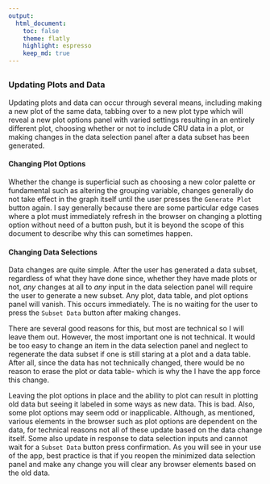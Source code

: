 ```yaml
---
output:
  html_document:
    toc: false
    theme: flatly
    highlight: espresso
    keep_md: true
---
```


##
##
### Updating Plots and Data
Updating plots and data can occur through several means, including making a new plot of the same data,
tabbing over to a new plot type which will reveal a new plot options panel with varied settings resulting in an entirely different plot,
choosing whether or not to include CRU data in a plot, or making changes in the data selection panel after a data subset has been generated.

#### Changing Plot Options
Whether the change is superficial such as choosing a new color palette or fundamental such as altering the grouping variable,
changes generally do not take effect in the graph itself until the user presses the `Generate Plot` button again.
I say generally because there are some particular edge cases where a plot must immediately refresh in the browser on changing a plotting option without need of a button push,
but it is beyond the scope of this document to describe why this can sometimes happen.

#### Changing Data Selections
Data changes are quite simple. After the user has generated a data subset, regardless of what they have done since, whether they have made plots or not,
*any* changes at all to *any* input in the data selection panel will require the user to generate a new subset.
Any plot, data table, and plot options panel will vanish.
This occurs immediately. The is no waiting for the user to press the `Subset Data` button after making changes.

There are several good reasons for this, but most are technical so I will leave them out.
However, the most important one is not technical.
It would be too easy to change an item in the data selection panel and neglect to regenerate the data subset if one is still staring at a plot and a data table.
After all, since the data has not technically changed, there would be no reason to erase the plot or data table- which is why the I have the app force this change.

Leaving the plot options in place and the ability to plot can result in plotting old data but seeing it labeled in some ways as new data.
This is bad. Also, some plot options may seem odd or inapplicable. Although, as mentioned, various elements in the browser such as plot options are dependent on the data,
for technical reasons not all of these update based on the data change itself. Some also update in response to data selection inputs and cannot wait for a `Subset Data` button press confirmation.
As you will see in your use of the app, best practice is that if you reopen the minimized data selection panel and make any change you will clear any browser elements based on the old data.
